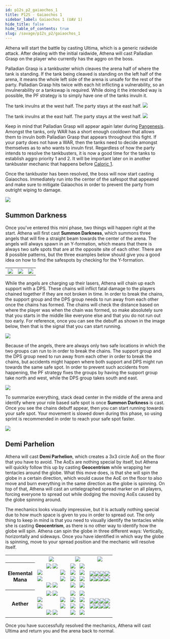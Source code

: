 ```yaml
---
id: p12s_p2_gaiaochos_1
title: P12S - Gaiaochos 1
sidebar_label: Gaiaochos 1 (UAV 1)
hide_title: false
hide_table_of_contents: true
slug: /savage/p12s_p2/gaiaochos_1
---
```



Athena will start the battle by casting <Raidwide>Ultima</Raidwide>, which is a generic raidwide attack. After dealing with the initial raidwide, Athena will cast <Tankbuster>Palladian Grasp</Tankbuster> on the player who currently has the aggro on the boss.

<Tankbuster>Palladian Grasp</Tankbuster> is a tankbuster which cleaves the arena half of where the tank is standing. If the tank being cleaved is standing on the left half of the arena, it means the whole left side of the arena is unsafe for the rest of the party. <Tankbuster>Palladian Grasp</Tankbuster> hits twice with each hit inflicting a vulnerability, so an invulnerability or a tankswap is required. While doing it the intended way is possible, the PF strategy is to simply have one of the tanks invuln it.

<Tabs>
<TabItem value="JP" label="JP" default>

The tank invulns at the west half. The party stays at the east half.
<img src={palladian_grasp_jp} />

</TabItem>
<TabItem value="NA" label="NA">

The tank invulns at the east half. The party stays at the west half.
<img src={palladian_grasp_na} />

</TabItem>
</Tabs>

Keep in mind that <Tankbuster>Palladian Grasp</Tankbuster> will appear again later during [Pangenesis](/savage/p12s_p2/pangenesis). Amongst the tanks, only WAR has a short enough cooldown that allows them to invuln both <Tankbuster>Palladian Grasp</Tankbuster> that appears throughout this fight. If your party does not have a WAR, then the tanks need to decide amongst themselves as to who wants to invuln first. Regardless of how the party intends to resolve the tankbusters, it is now a good time for the tanks to establish aggro priority 1 and 2. It will be important later on in another tankbuster mechanic that happens before [Caloric 1](/savage/p12s_p2/caloric_1).

Once the tankbuster has been resolved, the boss will now start casting <Raidwide>Gaiaochos</Raidwide>. Immediately run into the center of the safespot that appeared and make sure to mitigate <Raidwide>Gaiaochos</Raidwide> in order to prevent the party from outright wiping to damage.

<img src={uav1_start} />

## Summon Darkness
Once you've entered this mini phase, two things will happen right at the start. Athena will first cast <strong>Summon Darkness</strong>, which summons three angels that will fire a straight beam towards the center of the arena. The angels will always spawn in an Y-formation, which means that there is always two safe spots that are at the opposite site of each other. There are 8 possible patterns, but the three examples below should give you a good idea on how to find the safespots by checking for the Y-formation.

<table>
    <tr>
        <td><img src={summon_darkess_1} /></td>
        <td><img src={summon_darkess_2} /></td>
        <td><img src={summon_darkess_3} /></td>
    </tr>
</table>


While the angels are charging up their lasers, Athena will chain up each support with a DPS. These chains will inflict fatal damage to the players chained together if they are not broken in time. In order to break the chains, the support group and the DPS group needs to run away from each other once the chains has formed. The chains will check the distance based on where the player was when the chain was formed, so make absolutely sure that you starts in the middle like everyone else and that you do not run out too early. For reference, once you can see the debuff as shown in the image below, then that is the signal that you can start running.

<img src={missing_link_debuff} />

Because of the angels, there are always only two safe locations in which the two groups can run to in order to break the chains. The support group and the DPS group need to run away from each other in order to break the chains, but accidents might happen where both support and DPS might run towards the same safe spot. In order to prevent such accidents from happening, the PF strategy fixes the groups by having the support group take north and west, while the DPS group takes south and east.

<img src={summon_darkness_roles} />

To summarize everything, stack dead center in the middle of the arena and identify where your role based safe spot is once <strong>Summon Darkness</strong> is cast. Once you see the chains debuff appear, then you can start running towards your safe spot. Your movement is slowed down during this phase, so using sprint is recommended in order to reach your safe spot faster.

<img src={summon_darkness_example} />


## Demi Parhelion
Athena will cast <strong>Demi Parhelion</strong>, which creates a 3x3 circle AoE on the floor that you have to avoid. The AoEs are nothing special by itself, but Athena will quickly follow this up by casting <strong>Geocentrism</strong> while wrapping her tentacles around the globe. What this move does, is that she will spin the globe in a certain direction, which would cause the AoE on the floor to also move and burn everything in the same direction as the globe is spinning. On top of that, Athena will cast an untelegraphed spread marker on all players, forcing everyone to spread out while dodging the moving AoEs caused by the globe spinning around.

The mechanics looks visually impressive, but it is actually nothing special due to how much space is given to you in order to spread out. The only thing to keep in mind is that you need to visually identify the tentacles while she is casting <strong>Geocentrism</strong>, as there is no other way to identify how the globe will spin. Athena can spin the globe in three different ways: Vertically, horizontally and sideways. Once you have identified in which way the globe is spinning, move to your spread position and the mechanic will resolve itself.

<table>
    <tr>
        <th></th>
        <th><img src={geocentrism_donut} /></th>
        <th><img src={geocentrism_vertical} /></th>
        <th><img src={geocentrism_horizontal} /></th>
    </tr>
    <tr>
        <th>Elemental <br />Mana</th>
        <td><center>&nbsp;<img src={MT} />&nbsp;<img src={ST} /><br /><img src={H1} />&nbsp;&nbsp;&nbsp;&nbsp;&nbsp;&nbsp;&nbsp;&nbsp;&nbsp;&nbsp;&nbsp;&nbsp;&nbsp;<img src={H2} /><br /><img src={D3} />&nbsp;&nbsp;&nbsp;&nbsp;&nbsp;&nbsp;&nbsp;&nbsp;&nbsp;&nbsp;&nbsp;&nbsp;&nbsp;<img src={D4} /><br />&nbsp;<img src={D1} />&nbsp;<img src={D2} /></center></td>
        <td><center><img src={MT} />&nbsp;&nbsp;&nbsp;<img src={ST} /><br /><img src={H1} />&nbsp;&nbsp;&nbsp;<img src={H2} /><br /><img src={D3} />&nbsp;&nbsp;&nbsp;<img src={D4} /><br /><img src={D1} />&nbsp;&nbsp;&nbsp;<img src={D2} /></center></td>
        <td><center><img src={H1} /><img src={MT} /><img src={ST} /><img src={H2} /><br /><img src={D3} /><img src={D1} /><img src={D2} /><img src={D4} /></center></td>
    </tr>
    <tr>
        <th>Aether</th>
        <td><center>&nbsp;<img src={MT} />&nbsp;<img src={OT} /><br /><img src={D1} />&nbsp;&nbsp;&nbsp;&nbsp;&nbsp;&nbsp;&nbsp;&nbsp;&nbsp;&nbsp;&nbsp;&nbsp;&nbsp;<img src={D2} /><br /><img src={H1} />&nbsp;&nbsp;&nbsp;&nbsp;&nbsp;&nbsp;&nbsp;&nbsp;&nbsp;&nbsp;&nbsp;&nbsp;&nbsp;<img src={H2} /><br />&nbsp;<img src={D3} />&nbsp;<img src={D4} /></center></td>
        <td><center><img src={D1} />&nbsp;&nbsp;&nbsp;<img src={D2} /><br /><img src={MT} />&nbsp;&nbsp;&nbsp;<img src={OT} /><br /><img src={H1} />&nbsp;&nbsp;&nbsp;<img src={H2} /><br /><img src={D3} />&nbsp;&nbsp;&nbsp;<img src={D4} /></center></td>
        <td><center><img src={D1} /><img src={MT} /><img src={OT} /><img src={D2} /><br /><img src={D3} /><img src={H1} /><img src={H2} /><img src={D4} /></center></td>
    </tr>
</table>

Once you have successfully resolved the mechanics, Athena will cast <Raidwide>Ultima</Raidwide> and return you and the arena back to normal.
